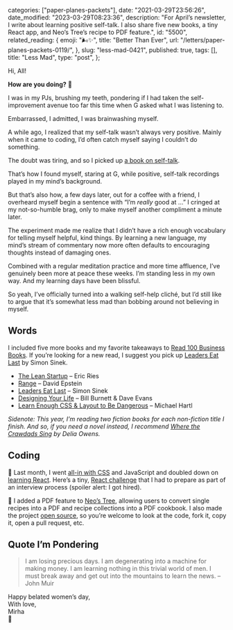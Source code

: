 
  categories: ["paper-planes-packets"],
  date: "2021-03-29T23:56:26",
  date_modified: "2023-03-29T08:23:36",
  description:
    "For April’s newsletter, I write about learning positive self-talk. I also share five new books, a tiny React app, and Neo’s Tree’s recipe to PDF feature.",
  id: "5500",
  related_reading: {
    emoji: "🌬✨",
    title: "Better Than Ever",
    url: "/letters/paper-planes-packets-0119/",
  },
  slug: "less-mad-0421",
  published: true,
  tags: [],
  title: "Less Mad",
  type: "post",
};


Hi, All!

**How are you doing?** 🐝

I was in my PJs, brushing my teeth, pondering if I had taken the self-improvement avenue too far this time when G asked what I was listening to.

Embarrassed, I admitted, I was brainwashing myself.

A while ago, I realized that my self-talk wasn’t always very positive. Mainly when it came to coding, I’d often catch myself saying I couldn’t do something.

The doubt was tiring, and so I picked up [a book on self-talk](https://www.amazon.com/What-When-Talk-Your-Self/dp/1501171992/).

That’s how I found myself, staring at G, while positive, self-talk recordings played in my mind’s background.

But that’s also how, a few days later, out for a coffee with a friend, I overheard myself begin a sentence with “I’m *really* good at …” I cringed at my not-so-humble brag, only to make myself another compliment a minute later.

The experiment made me realize that I didn’t have a rich enough vocabulary for telling myself helpful, kind things. By learning a new language, my mind’s stream of commentary now more often defaults to encouraging thoughts instead of damaging ones.

Combined with a regular meditation practice and more time affluence, I’ve genuinely been more at peace these weeks. I’m standing less in my own way. And my learning days have been blissful.

So yeah, I’ve officially turned into a walking self-help cliché, but I’d still like to argue that it’s somewhat less mad than bobbing around not believing in myself.

## Words

I included five more books and my favorite takeaways to [Read 100 Business Books](/read-100-books#finished-reads). If you’re looking for a new read, I suggest you pick up [Leaders Eat Last](/read-100-books#73-leaders-eat-last) by Simon Sinek.

- [The Lean Startup](/read-100-books#71-the-lean-startup) – Eric Ries
- [Range](/read-100-books#72-range) – David Epstein
- [Leaders Eat Last](/read-100-books#73-leaders-eat-last) – Simon Sinek
- [Designing Your Life](/read-100-books#74-designing-your-life) – Bill Burnett & Dave Evans
- [Learn Enough CSS & Layout to Be Dangerous](/read-100-books#75-learn-enough-css-and-layout-to-be-dangerous) – Michael Hartl

_Sidenote: This year, I’m reading two fiction books for each non-fiction title I finish. And so, if you need a novel instead, I recommend [Where the Crawdads Sing](https://www.amazon.com/Where-Crawdads-Sing-Delia-Owens-ebook/dp/B078GD3DRG/) by Delia Owens._

## Coding

🚀 Last month, I went [all-in with CSS](https://css-for-js.dev/) and JavaScript and doubled down on [learning React](https://epicreact.dev/learn). Here’s a tiny, [React challenge](https://github.com/mirhamasala/pokemon) that I had to prepare as part of an interview process (spoiler alert: I got hired).

🌳 I added a PDF feature to [Neo’s Tree](https://www.neostree.com), allowing users to convert single recipes into a PDF and recipe collections into a PDF cookbook. I also made the project [open source](https://github.com/mirhamasala/neostree), so you’re welcome to look at the code, fork it, copy it, open a pull request, etc.

## Quote I’m Pondering

> I am losing precious days. I am degenerating into a machine for making money. I am learning nothing in this trivial world of men. I must break away and get out into the mountains to learn the news. –John Muir

Happy belated women’s day,\
With love,\
Mirha\
🍯
